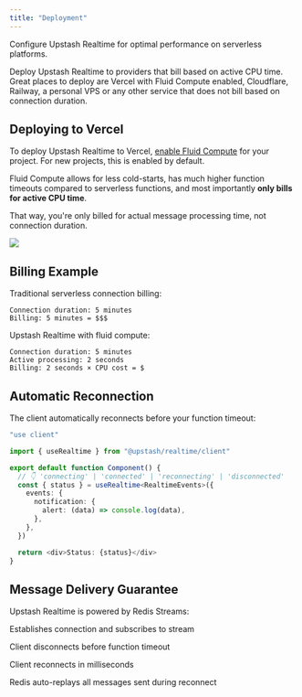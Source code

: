```yaml
---
title: "Deployment"
---
```


Configure Upstash Realtime for optimal performance on serverless platforms.

<Note>
  Deploy Upstash Realtime to providers that bill based on active CPU time. Great places to
  deploy are Vercel with Fluid Compute enabled, Cloudflare, Railway, a personal VPS or any other service that does not bill based on connection duration.
</Note>

## Deploying to Vercel

To deploy Upstash Realtime to Vercel, [enable Fluid Compute](https://vercel.com/docs/fluid-compute#enable-for-entire-project) for your project. For new projects, this is enabled by default.

Fluid Compute allows for less cold-starts, has much higher function timeouts compared to serverless functions, and most importantly **only bills for active CPU time**.

That way, you're only billed for actual message processing time, not connection duration.

<Frame>
  <img src="/img/realtime/vercel-fluid-enabled.png" />
</Frame>



## Billing Example

Traditional serverless connection billing:

```
Connection duration: 5 minutes
Billing: 5 minutes = $$$
```

Upstash Realtime with fluid compute:

```
Connection duration: 5 minutes
Active processing: 2 seconds
Billing: 2 seconds × CPU cost = $
```





## Automatic Reconnection

The client automatically reconnects before your function timeout:

```typescript
"use client"

import { useRealtime } from "@upstash/realtime/client"

export default function Component() {
  // 👇 'connecting' | 'connected' | 'reconnecting' | 'disconnected'
  const { status } = useRealtime<RealtimeEvents>({
    events: {
      notification: {
        alert: (data) => console.log(data),
      },
    },
  })

  return <div>Status: {status}</div>
}
```

## Message Delivery Guarantee

Upstash Realtime is powered by Redis Streams:

<Steps>
  <Step title="Client Connects">Establishes connection and subscribes to stream</Step>

  <Step title="Timeout Approaching">Client disconnects before function timeout</Step>

  <Step title="Automatic Reconnection">
    Client reconnects in milliseconds
  </Step>

  <Step title="Stream Replay">Redis auto-replays all messages sent during reconnect</Step>
</Steps>

